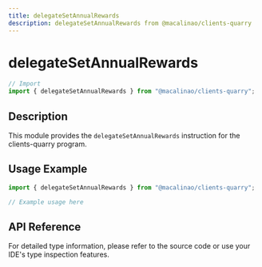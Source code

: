```yaml
---
title: delegateSetAnnualRewards
description: delegateSetAnnualRewards from @macalinao/clients-quarry
---
```


# delegateSetAnnualRewards

```typescript
// Import
import { delegateSetAnnualRewards } from "@macalinao/clients-quarry";
```

## Description

This module provides the `delegateSetAnnualRewards` instruction for the clients-quarry program.

## Usage Example

```typescript
import { delegateSetAnnualRewards } from "@macalinao/clients-quarry";

// Example usage here
```

## API Reference

For detailed type information, please refer to the source code or use your IDE's type inspection features.
